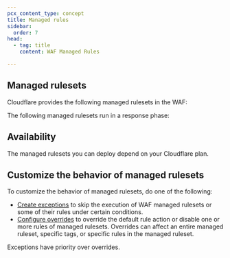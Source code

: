 ```yaml
---
pcx_content_type: concept
title: Managed rules
sidebar:
  order: 7
head:
  - tag: title
    content: WAF Managed Rules

---
```



<Render file="waf-managed-rules-intro" product="waf" />

## Managed rulesets

Cloudflare provides the following managed rulesets in the WAF:



The following managed rulesets run in a response phase:



## Availability

The managed rulesets you can deploy depend on your Cloudflare plan.

<FeatureTable id="security.waf_a_managed_rules" />

## Customize the behavior of managed rulesets

To customize the behavior of managed rulesets, do one of the following:

* [Create exceptions](/waf/managed-rules/waf-exceptions/) to skip the execution of WAF managed rulesets or some of their rules under certain conditions.
* [Configure overrides](/waf/managed-rules/deploy-zone-dashboard/#configure-a-managed-ruleset) to override the default rule action or disable one or more rules of managed rulesets. Overrides can affect an entire managed ruleset, specific tags, or specific rules in the managed ruleset.

Exceptions have priority over overrides.
